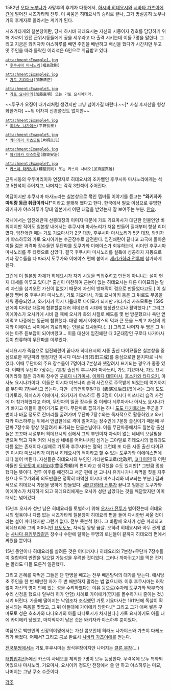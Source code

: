1582년 [[오다 노부나가]] 사망후의 후계자 다툼에서, [[하시바 히데요시]]와 [[시바타 가츠이에]]간에 벌어진 시즈가타케 전투.
이 싸움은 히데요시의 승리로 끝나, 그가 명실공히 노부나가의 후계자로 올라서는 계기가 된다.

시즈가타케의 칠본창이란, 당시 하시바 히데요시는 자신의 시종이자 경호를 담당하기 위해 가까이 있던 근위시동들에게 공을 세우라고 다 출격 시키는데 이들 7명을 말한다. 그리고 지금은 와키자카 야스하루를 빼면 주인을 배반하고 배신을 했다가 시간차만 두고 옛 주인을 따라 몰락한 어리석은 6인으로 취급받고 있다. 

 attachment:Example1.jpg
 * [[후쿠시마 마사노리]](福島政則)

 attachment:Example2.jpg
 * [[가토 기요마사]](加藤清正)

 attachment:Example3.jpg
 * [[가토 요시아키]](加藤嘉明) 또는 가토 요시아키라.
~~투구가 오징어 대가리처럼 생겼지만 그냥 넘어가길 바란다.~~[* 사실 후지산을 형상화한거다] ~~뭐 어차피 신경쓸것도 없지만~~

 attachment:Example4.jpg
 * [[히라노 나가야스]](平野長泰)

 attachment:Example5.jpg
 * [[카타기리 카츠모토]](片桐且元) 

 attachment:Example6.jpg
 * [[와키자카 야스하루]](脇坂安治)

 attachment:Example7.jpg 
 * [[카스야 타케노리]](糟屋武則) 또는 카스야 사네오(加須屋真雄)

근위시동의 우두머리이자 연장자로 히데요시의 조카뻘인 후쿠시마 마사노리에게는 석고 5천석이 주어지고, 나머지는 각각 3천석이 주어진다.

여담이지만 후쿠시마 마사노리는 칠본창으로 묶인 멤버들 이야기를 듣고는 '''"와키자카 따위랑 동급 취급이라니!"'''이라고 불쾌해 했다고 한다. 한국에서 필요 이상으로 유명한 와키자카 야스하루가 당대 일본에서 어떤 대접을 받았는지 잘 보여주는 부분. [[안습]].

국내에서는 임진왜란때 선봉대장의 이미지 때문에 가토 기요마사가 대단한 인물인양 비춰지지만 적어도 칠본창 내에서는 후쿠시마 마사노리가 처음 만들어 질때부터 항상 리더였다. 임진왜란 때는 가토 기요마사가 2군 대장, 후쿠시마 마사노리가 5군 대장, 와키자카 야스하루와 가토 요시아키는 수군장수로 참전한다. 임진왜란이 끝나고 고국에 돌아온 이들 젊은 과격파 장수들인 무단파를 도쿠가와 이에야스가 회유하는데, 리더인 후쿠시마 마사노리를 주 타켓으로 삼았다. 결국 후쿠시마 마사노리를 설득에 성공하자 자동으로 기타 장수들을 다 따라서 도쿠가와 이에야스 편에 붙어서 [[세키가하라 전투]]에 참가하게 된다.

그런데 이 칠본창 자체가 히데요시가 자기 시동을 띄워주려고 만든게 아니냐는 설이 현재 대세를 이루고 있다.[* 출신이 미천하여 근본이 없는 히데요시는 다른 다이묘와는 달리 자신을 섬겨오던 가신이 없었기 때문에 자신의 방패막이 겸으로 만들었다고도.] 이 칠본창 멤버 중 후쿠시마 마사노리, 가토 기요마사, 가토 요시아키 등은 그 뒤로도 무공을 세워 중용되었고, 와키자카 역시 나름대로 다이묘가 되지만 카타기리 카츠모토는 1595년에야 다이묘 대열에 합류할뿐더러 히데요리 시대에 행정관으로나 활약했다.[* 그리고 이에야스가 오사카에 시비 걸 때에 오사카 측의 사절로 에도를 몇 번 방문했으나 욕만 얻어먹고 나중에는 동군에 합류했다. 대망 에서 이에야스의 덕과 큰 뜻을 느끼고 자신의 위치와 이에야스 사이에서 괴로워하는 인물로 묘사된다.(...)] 그리고 나머지 두 명은 그 뒤에는 아주 듣보잡이 되어버렸고... 이들 대신에 임진왜란 때 3군대장인 구로다 나가마사 등이 합류하여 무단파를 이루었다.

히데요시가 죽음으로 임진왜란이 끝나자 히데요시의 시종 출신 다이묘들은 칠본창을 중심으로한 무단파와 행정가인 이시다 미쓰나리(石田三成)를 중심으로한 문치파로 나뉘었다. 이때 무단파의 주요 장수들이 7명이라 7본창과 헷갈려서 표기되는 경우가 종종 있다. 이때의 무단파 7장수는 7본창 출신의 후쿠시마 마사노리, 가토 기요마사, 가토 요시아키라와 젊은 과격파 장수인 [[구로다 나가마사]], [[이케다 테루마사]], [[호소카와 타다오키]], 아사노 요시나가이다. 이들은 이시다 미쓰나리 습격 사건으로 주목받게 되었는데 여기까지를 무단파 7장수라고 꼽는다. 다만 《의연회후일기》(義演准后日記)에서는 그에 도도 다카토라, 하치스카 이에마사, 와키자카 야스하루 등 3명이 이시다 미쓰나리 습격 사건에 더 참가하였다고 하며, 무단파의 일곱 장수들 중 이케다 테루마사나 아사노 요시나가가 빠지고 이들이 들어가기도 한다. 무단파로 꼽히기는 하나 [[도도 다카토라]]는 주군을 7번이나 바꿀 정도로 잔머리를 굴려가며 무단파 7장수와는 독자적으로 활동하였고 와키자카 야스하루는 위에서 언급한데로 격이 떨어지는 장수인데 7본창 출신이기 때문에 무단파 7장수와 항상 헷갈려서 표기되는 단골손님이다. 이들 무단파중에서도 칠본창 출신들은 꼬꼬마 시절부터 히데요시의 집에서 그의 부인이자 자식이 없는 네네의 보살핌을 받으며 먹고 자며 커와 사실상 네네를 어머니처럼 섬기는 그야말로 히데요시의 혈육과도 다름 없는 존재이다.(실제로 가토와 후쿠시마는 혈육) 그런데 또 다른 시종 출신 다이묘인 이시다 미쓰나리가 미워서 히데요시의 적이라고 할 수 있는 도쿠가와 이에야스편에 죄다 붙어 버린다. 자신들은 히데요시의 부인인 기타만도코로(北政所, [[코다이인]])와 어린 아들인 [[도요토미 히데요리]](豊臣秀頼)의 편이라고 생각했을 수도 있지만[* 그만큼 멍청했다는 뜻이다. 전투 이후를 예견하고 서군 편에 선 고니시 유키나가나 욕먹을 짓을 자주 했으나 도쿠가와의 의도만큼은 정확히 파악한 이시다 미츠나리와 비교되는 부분.] 결과적으로 히데요시 가문을 망하게 만들었다. [[세키가하라 전투]]가 끝나고 일본은 도쿠가와 이에야스가 차지하게 되고 히데요리에게는 오사카 성만 남았다는 것을 깨닫았지만 이미 대세는 넘어갔다.

15년후 오사카 성만 남은 히데요리를 토벌하기 위해 [[오사카 전투]]가 벌어졌는데 히데요시의 혈육이나 다름 없는 시즈가타케 칠본창이 히데요리 편을 들어 다시한번 싸울 것이라는 설이 파다했지만 그런거 없다. 전부 못본척 했다. 그 바람에 오사카 성은 파괴되고 히데요리와 그의 어머니인 [[요도도노]], 자식등 몽땅 끔살. 오히려 히데요시와 아무 관계 없는 [[사나다 유키무라]]같은 장수나 수만에 달하는 무명의 로닌들이 끝까지 히데요리 편에서 싸웠을 뿐이다.

15년 동안이나 히데요리를 살려둔 것은 어디까지나 히데요리와 7본창+무단파 7장수들이 결합하여 반란을 일으킬 가능성을 우려한 것이었다. 그러나 까마귀고기를 먹은 건지는 몰라도 다들 모른척 일관했다.

그리고 은혜를 까먹은 그들은 단 한명을 빼고는 전부 배은망덕의 대가를 받는다. 애시당초 주인을 한 번 배반한 자가 두 번 배반하지 말라는 법 없으니까. 이후 후쿠시마는 허락 없이 자신의 영지 안에 있는 성을 수리하였다는 이유 등으로(수차례 도쿠가와 막부측에 수리 신청을 했으나 일부러 허가 안함) 차례로 가이에키(영지를 몰수하거나 줄이는 것.)시켜 버린다. 가을에 떨어지는 낙엽조차 조심했던 가토 기요마사는 1611년에 독살이 확실시되는 죽음을 맞았고, 그 뒤 아들대에 가이에키 당한다.[* 그리고 그가 애써 쌓은 구마모토 성은 호소카와 타다오키의 아들 타다토시가 차지한다.] 가토 요시아키도 아들 대에 카이에키 당했고, 마지막까지 남은 것은 와키자카 야스하루 뿐이었다.

여담으로 백만인의 신장의야망에서는 가신 콤보인데 히라노 나가야스와 가츠야 다케노리가 빠졌다. 어째서? 그리고 콤보 완료시 [[시바타 가츠이에]]를 얻는다.

[[전국무쌍]]에서는 가토,후쿠시마는 정식무장이지만 나머지는 [[클론 무장]](...) 

[[태합입지전]]5에선 카스야 사네오를 제외한 7명이 모두 등장한다. 무력쪽에 모두 특화되어있으나 마사노리, 기요마사, 요시아키 정도만 전장에서 쓸 만 하고 야스하루는 미묘, 나머지는 그냥 쿠소 수준이다.

[[각주]]
